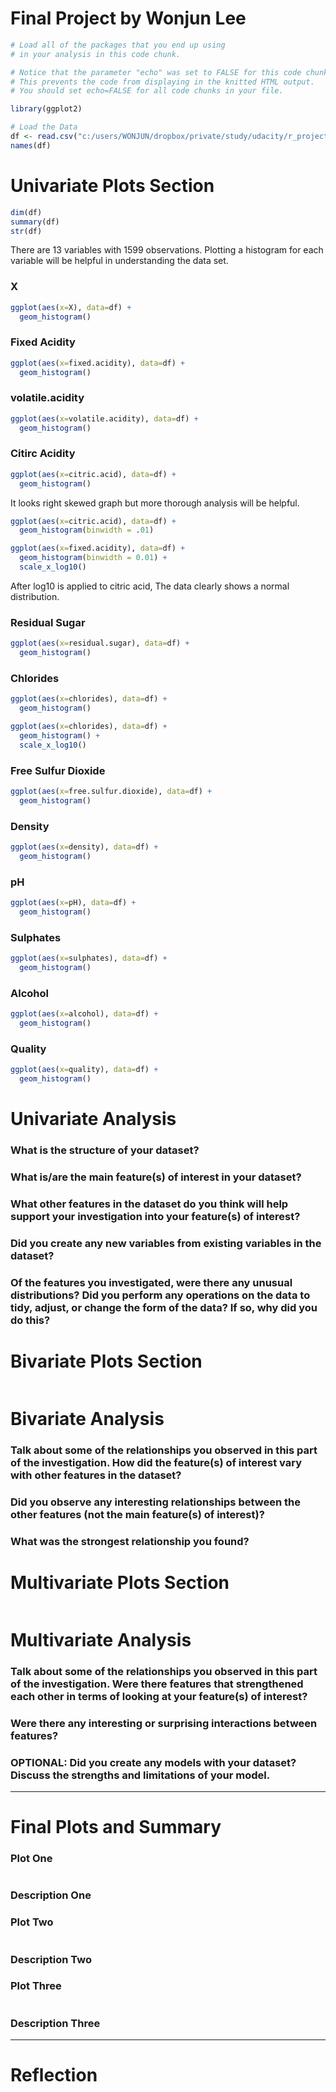 Final Project by Wonjun Lee
========================================================

```r
# Load all of the packages that you end up using
# in your analysis in this code chunk.

# Notice that the parameter "echo" was set to FALSE for this code chunk.
# This prevents the code from displaying in the knitted HTML output.
# You should set echo=FALSE for all code chunks in your file.

library(ggplot2)
```

```r
# Load the Data
df <- read.csv("c:/users/WONJUN/dropbox/private/study/udacity/r_project/wineQualityReds.csv")
names(df)
```

# Univariate Plots Section
```r
dim(df)
summary(df)
str(df)

```

There are 13 variables with 1599 observations.
Plotting a histogram for each variable will be helpful in understanding the data set.

### X
```r
ggplot(aes(x=X), data=df) +
  geom_histogram()
```

### Fixed Acidity
```r
ggplot(aes(x=fixed.acidity), data=df) +
  geom_histogram()

```

### volatile.acidity
```r
ggplot(aes(x=volatile.acidity), data=df) +
  geom_histogram()
```

### Citirc Acidity
```r
ggplot(aes(x=citric.acid), data=df) +
  geom_histogram()
```

It looks right skewed graph but more thorough analysis will be helpful.

```r
ggplot(aes(x=citric.acid), data=df) +
  geom_histogram(binwidth = .01)

ggplot(aes(x=fixed.acidity), data=df) +
  geom_histogram(binwidth = 0.01) +
  scale_x_log10()
```

After log10 is applied to citric acid, The data clearly shows a normal distribution.


### Residual Sugar
```r
ggplot(aes(x=residual.sugar), data=df) +
  geom_histogram()
```

### Chlorides
```r
ggplot(aes(x=chlorides), data=df) +
  geom_histogram()

ggplot(aes(x=chlorides), data=df) +
  geom_histogram() +
  scale_x_log10()


```

### Free Sulfur Dioxide
```r
ggplot(aes(x=free.sulfur.dioxide), data=df) +
  geom_histogram()
```

### Density
```r
ggplot(aes(x=density), data=df) +
  geom_histogram()
```

### pH
```r
ggplot(aes(x=pH), data=df) +
  geom_histogram()
```

### Sulphates
```r
ggplot(aes(x=sulphates), data=df) +
  geom_histogram()
```

### Alcohol
```r
ggplot(aes(x=alcohol), data=df) +
  geom_histogram()
```

### Quality
```r
ggplot(aes(x=quality), data=df) +
  geom_histogram()
```


# Univariate Analysis

### What is the structure of your dataset?

### What is/are the main feature(s) of interest in your dataset?

### What other features in the dataset do you think will help support your investigation into your feature(s) of interest?

### Did you create any new variables from existing variables in the dataset?

### Of the features you investigated, were there any unusual distributions? Did you perform any operations on the data to tidy, adjust, or change the form of the data? If so, why did you do this?



# Bivariate Plots Section
```r

```

# Bivariate Analysis

### Talk about some of the relationships you observed in this part of the investigation. How did the feature(s) of interest vary with other features in the dataset?

### Did you observe any interesting relationships between the other features (not the main feature(s) of interest)?

### What was the strongest relationship you found?




# Multivariate Plots Section

```r

```

# Multivariate Analysis

### Talk about some of the relationships you observed in this part of the investigation. Were there features that strengthened each other in terms of looking at your feature(s) of interest?

### Were there any interesting or surprising interactions between features?

### OPTIONAL: Did you create any models with your dataset? Discuss the strengths and limitations of your model.

------

# Final Plots and Summary

### Plot One
```r

```

### Description One


### Plot Two
```r

```

### Description Two


### Plot Three
```r

```

### Description Three

------

# Reflection
